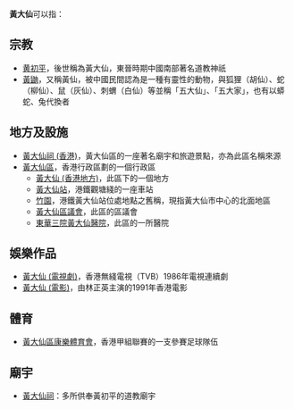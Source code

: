 '''黃大仙'''可以指：

==宗教==
* [[黄初平|黄初平]]，後世稱為黃大仙，東晉時期中國南部著名道教神祇
* [[黃鼬|黃鼬]]，又稱黃仙，被中國民間認為是一種有靈性的動物，與狐狸（胡仙）、蛇（柳仙）、鼠（灰仙）、刺蝟（白仙）等並稱「五大仙」、「五大家」，也有以蟒蛇、兔代換者

==地方及設施==
* [[黃大仙祠_(香港)|黃大仙祠 (香港)]]，黃大仙區的一座著名廟宇和旅遊景點，亦為此區名稱來源
* [[黃大仙區|黃大仙區]]，香港行政區劃的一個行政區
** [[黃大仙_(香港地方)|黃大仙 (香港地方)]]，此區下的一個地方
** [[黃大仙站|黃大仙站]]，港鐵觀塘綫的一座車站
** [[竹園|竹園]]，港鐵黃大仙站位處地點之舊稱，現指黃大仙市中心的北面地區
** [[黃大仙區議會|黃大仙區議會]]，此區的區議會
** [[東華三院黃大仙醫院|東華三院黃大仙醫院]]，此區的一所醫院

==娛樂作品==
* [[黃大仙_(電視劇)|黃大仙 (電視劇)]]，香港無綫電視（TVB）1986年電視連續劇
* [[黃大仙_(電影)|黃大仙 (電影)]]，由林正英主演的1991年香港電影

==體育==
* [[黃大仙區康樂體育會|黃大仙區康樂體育會]]，香港甲組聯賽的一支參賽足球隊伍

==廟宇==
* [[黃大仙祠|黃大仙祠]]：多所供奉黃初平的道教廟宇

{{Disambig|Cat=三字中國相關消歧義}}